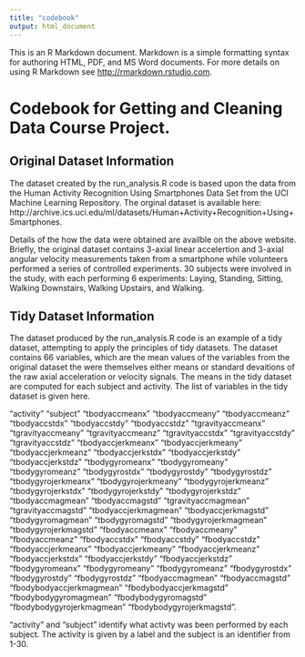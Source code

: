 ```yaml
---
title: "codebook"
output: html_document
---
```


This is an R Markdown document. Markdown is a simple formatting syntax for authoring HTML, PDF, and MS Word documents. For more details on using R Markdown see <http://rmarkdown.rstudio.com>.

Codebook for Getting and Cleaning Data Course Project.
=====================================================
Original Dataset Information
-----------------------------
The dataset created by the run_analysis.R code is based upon the data from the Human Activity Recognition Using Smartphones Data Set from the UCI Machine Learning Repository.  The orginal dataset is available here: http://archive.ics.uci.edu/ml/datasets/Human+Activity+Recognition+Using+Smartphones.

Details of the how the data were obtained are availble on the above website.  Briefly, the original dataset contains 3-axial linear accelertion and 3-axial angular velocity measurements taken from a smartphone while volunteers performed a series of controlled experiments.  30 subjects were involved in the study, with each performing 6 experiments: Laying, Standing, Sitting, Walking Downstairs, Walking Upstairs, and Walking.

Tidy Dataset Information
------------------------
The dataset produced by the run_analysis.R code is an example of a tidy dataset, attempting to apply the principles of tidy datasets.
The dataset contains 66 variables, which are the mean values of the variables from the original dataset the were themselves either means or standard devaitions of the raw axial acceleration or velocity signals.  The means in the tidy dataset are computed for each subject and activity.
The list of variables in the tidy dataset is given here.

"activity" "subject" "tbodyaccmeanx" "tbodyaccmeany" "tbodyaccmeanz" "tbodyaccstdx" "tbodyaccstdy" "tbodyaccstdz" "tgravityaccmeanx" "tgravityaccmeany" "tgravityaccmeanz" "tgravityaccstdx" "tgravityaccstdy" "tgravityaccstdz" "tbodyaccjerkmeanx" "tbodyaccjerkmeany" "tbodyaccjerkmeanz" "tbodyaccjerkstdx" "tbodyaccjerkstdy" "tbodyaccjerkstdz" "tbodygyromeanx" "tbodygyromeany" "tbodygyromeanz" "tbodygyrostdx" "tbodygyrostdy" "tbodygyrostdz" "tbodygyrojerkmeanx" "tbodygyrojerkmeany" "tbodygyrojerkmeanz" "tbodygyrojerkstdx" "tbodygyrojerkstdy" "tbodygyrojerkstdz" "tbodyaccmagmean" "tbodyaccmagstd" "tgravityaccmagmean" "tgravityaccmagstd" "tbodyaccjerkmagmean" "tbodyaccjerkmagstd" "tbodygyromagmean" "tbodygyromagstd" "tbodygyrojerkmagmean" "tbodygyrojerkmagstd" "fbodyaccmeanx" "fbodyaccmeany" "fbodyaccmeanz" "fbodyaccstdx" "fbodyaccstdy" "fbodyaccstdz" "fbodyaccjerkmeanx" "fbodyaccjerkmeany" "fbodyaccjerkmeanz" "fbodyaccjerkstdx" "fbodyaccjerkstdy" "fbodyaccjerkstdz" "fbodygyromeanx" "fbodygyromeany" "fbodygyromeanz" "fbodygyrostdx" "fbodygyrostdy" "fbodygyrostdz" "fbodyaccmagmean" "fbodyaccmagstd" "fbodybodyaccjerkmagmean" "fbodybodyaccjerkmagstd" "fbodybodygyromagmean" "fbodybodygyromagstd" "fbodybodygyrojerkmagmean" "fbodybodygyrojerkmagstd".

"activity" and "subject" identify what activty was been performed by each subject.  The activity is given by a label and the subject is an identifier from 1-30. 

